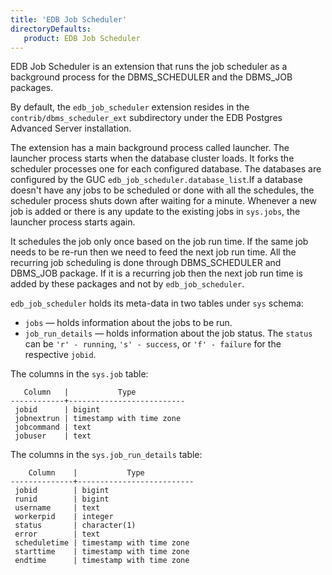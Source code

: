 ```yaml
---
title: 'EDB Job Scheduler'
directoryDefaults:
   product: EDB Job Scheduler
---
```


EDB Job Scheduler is an extension that runs the job scheduler as a background process for the DBMS_SCHEDULER and the DBMS_JOB packages.

By default, the `edb_job_scheduler` extension resides in the `contrib/dbms_scheduler_ext` subdirectory under the EDB Postgres Advanced Server installation.

The extension has a main background process called launcher. The launcher process starts when the database cluster loads. It forks the scheduler processes one for each configured database. The databases are configured by the GUC `edb_job_scheduler.database_list`.If a database doesn't have any jobs to be scheduled or done with all the schedules, the scheduler process shuts down after waiting for a minute. Whenever a new job is added or there is any update to the existing jobs in `sys.jobs`, the launcher process starts again.

It schedules the job only once based on the job run time. If the same job needs to be re-run then we need to feed the next job run time. All the recurring job scheduling is done through DBMS_SCHEDULER and DBMS_JOB package. If it is a recurring job then the next job run time is added by these packages and not by `edb_job_scheduler`.

`edb_job_scheduler` holds its meta-data in two tables under `sys` schema:

- `jobs` &mdash; holds information about the jobs to be run.
- `job_run_details` &mdash; holds information about the job status. The `status` can be `'r' - running`, `'s' - success`, or `'f' - failure` for the respective `jobid`.


The columns in the `sys.job` table:

```
   Column   |           Type
------------+--------------------------
 jobid      | bigint
 jobnextrun | timestamp with time zone
 jobcommand | text
 jobuser    | text
```

The columns in the `sys.job_run_details` table:

```
    Column    |           Type
--------------+--------------------------
 jobid        | bigint
 runid        | bigint
 username     | text
 workerpid    | integer
 status       | character(1)
 error        | text
 scheduletime | timestamp with time zone
 starttime    | timestamp with time zone
 endtime      | timestamp with time zone
```

